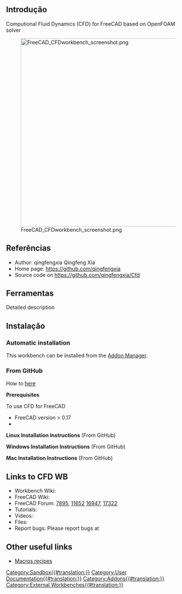 <languages/>

<span id="Introduction"></span>
==Introdução==

{{TOCright}}

<div lang="en" dir="ltr" class="mw-content-ltr">
Computional Fluid Dynamics (CFD) for FreeCAD based on OpenFOAM solver
</div> 

<div lang="en" dir="ltr" class="mw-content-ltr">
[[Image:FreeCAD_CFDworkbench_screenshot.png|512px]]
</div>


<span id="References"></span>
==Referências==

<div lang="en" dir="ltr" class="mw-content-ltr">
* Author: qingfengxia Qingfeng Xia
* Home page: https://github.com/qingfengxia
* Source code on https://github.com/qingfengxia/Cfd
</div>

<span id="Tools"></span>
==Ferramentas==

<div lang="en" dir="ltr" class="mw-content-ltr">
Detailed description
</div>

<span id="Installation"></span>
==Instalação==

<div lang="en" dir="ltr" class="mw-content-ltr">
===Automatic installation===
</div>

<div lang="en" dir="ltr" class="mw-content-ltr">
This workbench can be installed from the [[Std_AddonMgr|Addon Manager]].
</div>

<div lang="en" dir="ltr" class="mw-content-ltr">
===From GitHub===
</div>

<div lang="en" dir="ltr" class="mw-content-ltr">
How to [https://github.com/qingfengxia/Cfd here]
</div>

<div lang="en" dir="ltr" class="mw-content-ltr">
'''Prerequisites'''
</div>

<div lang="en" dir="ltr" class="mw-content-ltr">
To use CFD for FreeCAD
*    FreeCAD version > 0.17
*
</div>    

<div lang="en" dir="ltr" class="mw-content-ltr">
'''Linux Installation Instructions''' (From GitHub)
</div>

<div lang="en" dir="ltr" class="mw-content-ltr">
'''Windows Installation Instructions''' (From GitHub)
</div>

<div lang="en" dir="ltr" class="mw-content-ltr">
'''Mac Installation Instructions''' (From GitHub)
</div>

<div lang="en" dir="ltr" class="mw-content-ltr">
==Links to CFD WB==
</div>

<div lang="en" dir="ltr" class="mw-content-ltr">
* Workbench Wiki: 
* FreeCAD Wiki: 
* FreeCAD Forum: [https://forum.freecad.org/viewtopic.php?f=24&t=7895 7895], [https://forum.freecad.org/viewtopic.php?t=11652 11652]  [https://forum.freecad.org/viewtopic.php?t=16947 16947], [https://forum.freecad.org/viewtopic.php?t=17322 17322]
* Tutorials: 
* Videos:  
* Files: 
* Report bugs: Please report bugs at
</div> 

<div lang="en" dir="ltr" class="mw-content-ltr">
==Other useful links==
</div>

<div lang="en" dir="ltr" class="mw-content-ltr">
* [[Macros_recipes|Macros recipes]]
</div>

[[Category:Sandbox{{#translation:}}]]
[[Category:User Documentation{{#translation:}}]]
[[Category:Addons{{#translation:}}]]
[[Category:External Workbenches{{#translation:}}]]
{{clear}}